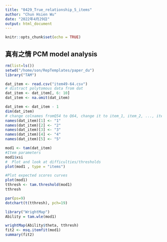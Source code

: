 ```yaml
---
title: "0429_True_relationship_5_items"
author: "Chun Hsien Wu"
date: "2022年4月29日"
output: html_document
---
```


```r
knitr::opts_chunk$set(echo = TRUE)
```

##  真有之情 PCM model analysis
```r
rm(list=ls())
setwd("/home/son/RepTemplates/paper_du")
library("TAM")
```
```r
dat_item <- read.csv("item49-64.csv") 
# distract polytomous data from dat
dat_item <- dat_item[, 6: 10]
dat_item <- na.omit(dat_item)

dat_item <- dat_item - 1
dim(dat_item)
# change colnames fromQ54 to Q64, change it to item_1, item_2, ..., item_11
names(dat_item)[1] <- "1"
names(dat_item)[2] <- "2"
names(dat_item)[3] <- "3"
names(dat_item)[4] <- "4"
names(dat_item)[5] <- "5"
```
```r
mod1 <- tam(dat_item)
#Item parameters
mod1$xsi
#  Plot and look at difficulties/thresholds
plot(mod1 , type = "items")

#Plot expected scores curves
plot(mod1)
tthresh <- tam.threshold(mod1)
tthresh

par(ps=9)
dotchart(t(tthresh), pch=19)

library("WrightMap")
Ability = tam.wle(mod1)

wrightMap(Ability$theta, tthresh)
fit2 <- msq.itemfit(mod1)
summary(fit2)
```
```r

```

